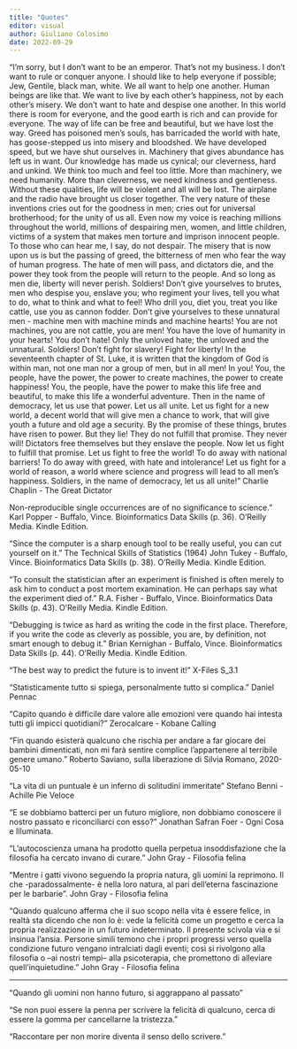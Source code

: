```yaml
---
title: "Quotes"
editor: visual
author: Giuliano Colosimo
date: 2022-09-29 
---
```


“I'm sorry, but I don't want to be an emperor. That's not my business. I don't want to rule or conquer anyone. I should like to help everyone if possible; Jew, Gentile, black man, white. We all want to help one another. Human beings are like that. We want to live by each other's happiness, not by each other's misery. We don't want to hate and despise one another. In this world there is room for everyone, and the good earth is rich and can provide for everyone. The way of life can be free and beautiful, but we have lost the way. Greed has poisoned men's souls, has barricaded the world with hate, has goose-stepped us into misery and bloodshed. We have developed speed, but we have shut ourselves in. Machinery that gives abundance has left us in want. Our knowledge has made us cynical; our cleverness, hard and unkind. We think too much and feel too little. More than machinery, we need humanity. More than cleverness, we need kindness and gentleness. Without these qualities, life will be violent and all will be lost. The airplane and the radio have brought us closer together. The very nature of these inventions cries out for the goodness in men; cries out for universal brotherhood; for the unity of us all. Even now my voice is reaching millions throughout the world, millions of despairing men, women, and little children, victims of a system that makes men torture and imprison innocent people. To those who can hear me, I say, do not despair. The misery that is now upon us is but the passing of greed, the bitterness of men who fear the way of human progress. The hate of men will pass, and dictators die, and the power they took from the people will return to the people. And so long as men die, liberty will never perish. Soldiers! Don't give yourselves to brutes, men who despise you, enslave you; who regiment your lives, tell you what to do, what to think and what to feel! Who drill you, diet you, treat you like cattle, use you as cannon fodder. Don't give yourselves to these unnatural men - machine men with machine minds and machine hearts! You are not machines, you are not cattle, you are men! You have the love of humanity in your hearts! You don't hate! Only the unloved hate; the unloved and the unnatural. Soldiers! Don't fight for slavery! Fight for liberty! In the seventeenth chapter of St. Luke, it is written that the kingdom of God is within man, not one man nor a group of men, but in all men! In you! You, the people, have the power, the power to create machines, the power to create happiness! You, the people, have the power to make this life free and beautiful, to make this life a wonderful adventure. Then in the name of democracy, let us use that power. Let us all unite. Let us fight for a new world, a decent world that will give men a chance to work, that will give youth a future and old age a security. By the promise of these things, brutes have risen to power. But they lie! They do not fulfill that promise. They never will! Dictators free themselves but they enslave the people. Now let us fight to fulfill that promise. Let us fight to free the world! To do away with national barriers! To do away with greed, with hate and intolerance! Let us fight for a world of reason, a world where science and progress will lead to all men's happiness. Soldiers, in the name of democracy, let us all unite!” Charlie Chaplin - The Great Dictator

Non-reproducible single occurrences are of no significance to science." Karl Popper - Buffalo, Vince. Bioinformatics Data Skills (p. 36). O'Reilly Media. Kindle Edition.

"Since the computer is a sharp enough tool to be really useful, you can cut yourself on it. " The Technical Skills of Statistics (1964) John Tukey - Buffalo, Vince. Bioinformatics Data Skills (p. 38). O'Reilly Media. Kindle Edition.

"To consult the statistician after an experiment is finished is often merely to ask him to conduct a post mortem examination. He can perhaps say what the experiment died of." R.A. Fisher - Buffalo, Vince. Bioinformatics Data Skills (p. 43). O'Reilly Media. Kindle Edition.

"Debugging is twice as hard as writing the code in the first place. Therefore, if you write the code as cleverly as possible, you are, by definition, not smart enough to debug it." Brian Kernighan - Buffalo, Vince. Bioinformatics Data Skills (p. 44). O'Reilly Media. Kindle Edition.

"The best way to predict the future is to invent it!" X-Files S_3.1

"Statisticamente tutto si spiega, personalmente tutto si complica." Daniel Pennac

"Capito quando è difficile dare valore alle emozioni vere quando hai intesta tutti gli impicci quotidiani?" Zerocalcare - Kobane Calling

"Fin quando esisterà qualcuno che rischia per andare a far giocare dei bambini dimenticati, non mi farà sentire complice l'appartenere al terribile genere umano." Roberto Saviano, sulla liberazione di Silvia Romano, 2020-05-10

"La vita di un puntuale è un inferno di solitudini immeritate" Stefano Benni - Achille Pie Veloce

"E se dobbiamo batterci per un futuro migliore, non dobbiamo conoscere il nostro passato e riconciliarci con esso?" Jonathan Safran Foer - Ogni Cosa e Illuminata.

"L'autocoscienza umana ha prodotto quella perpetua insoddisfazione che la filosofia ha cercato invano di curare. " John Gray - Filosofia felina

"Mentre i gatti vivono seguendo la propria natura, gli uomini la reprimono. Il che -paradossalmente- è nella loro natura, al pari dell'eterna fascinazione per le barbarie". John Gray - Filosofia felina

"Quando qualcuno afferma che il suo scopo nella vita è essere felice, in realtà sta dicendo che non lo è: vede la felicità come un progetto e cerca la propria realizzazione in un futuro indeterminato. Il presente scivola via e si insinua l'ansia. Persone simili temono che i propri progressi verso quella condizione futuro vengano intralciati dagli eventi; così si rivolgono alla filosofia o --ai nostri tempi-- alla psicoterapia, che promettono di alleviare quell'inquietudine." John Gray - Filosofia felina
 
---
 
"Quando gli uomini non hanno futuro, si aggrappano al passato"

"Se non puoi essere la penna per scrivere la felicità di qualcuno, cerca di essere la gomma per cancellarne la tristezza."

"Raccontare per non morire diventa il senso dello scrivere."

